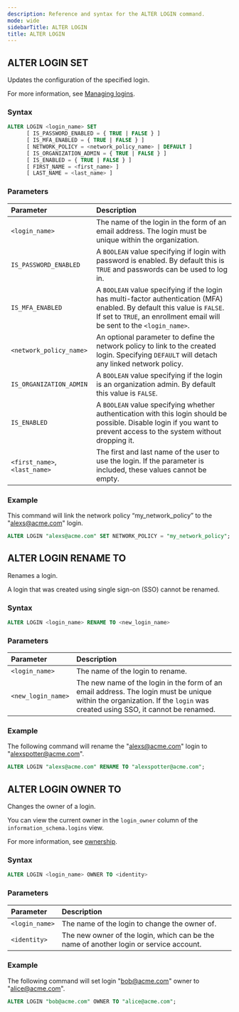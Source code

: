 ```yaml
---
description: Reference and syntax for the ALTER LOGIN command.
mode: wide
sidebarTitle: ALTER LOGIN
title: ALTER LOGIN
---
```



## ALTER LOGIN SET

Updates the configuration of the specified login.

For more information, see [Managing logins](/Guides/managing-your-organization/managing-logins).

### Syntax

```sql
ALTER LOGIN <login_name> SET 
      [ IS_PASSWORD_ENABLED = { TRUE | FALSE } ]
      [ IS_MFA_ENABLED = { TRUE | FALSE } ]
      [ NETWORK_POLICY = <network_policy_name> | DEFAULT ]
      [ IS_ORGANIZATION_ADMIN = { TRUE | FALSE } ]
      [ IS_ENABLED = { TRUE | FALSE } ]
      [ FIRST_NAME = <first_name> ]
      [ LAST_NAME = <last_name> ] 
```

### Parameters

| Parameter                     | Description                                                                                                                                                                                          |
|:------------------------------|:-----------------------------------------------------------------------------------------------------------------------------------------------------------------------------------------------------|
| `<login_name>`                | The name of the login in the form of an email address. The login must be unique within the organization.                                                                                             |
| `IS_PASSWORD_ENABLED`         | A `BOOLEAN` value specifying if login with password is enabled. By default this is `TRUE` and passwords can be used to log in.                                                                       |
| `IS_MFA_ENABLED`              | A `BOOLEAN` value specifying if the login has multi-factor authentication (MFA) enabled. By default this value is `FALSE`. If set to `TRUE`, an enrollment email will be sent to the `<login_name>`. |
| `<network_policy_name>`       | An optional parameter to define the network policy to link to the created login. Specifying `DEFAULT` will detach any linked network policy.                                                         |         
| `IS_ORGANIZATION_ADMIN`       | A `BOOLEAN` value specifying if the login is an organization admin. By default this value is `FALSE`.                                                                                                |         
| `IS_ENABLED`                  | A `BOOLEAN` value specifying whether authentication with this login should be possible. Disable login if you want to prevent access to the system without dropping it.                               |  
| `<first_name>`, `<last_name>` | The first and last name of the user to use the login. If the parameter is included, these values cannot be empty.                                                                                    |

### Example

This command will link the network policy “my_network_policy” to the "alexs@acme.com" login. 

```sql
ALTER LOGIN "alexs@acme.com" SET NETWORK_POLICY = "my_network_policy";
```

## ALTER LOGIN RENAME TO

Renames a login.

<Note>
A login that was created using single sign-on (SSO) cannot be renamed.
</Note>

### Syntax

```sql
ALTER LOGIN <login_name> RENAME TO <new_login_name>
```

### Parameters

| Parameter          | Description                                                                                                                                                                    |
|:-------------------|:-------------------------------------------------------------------------------------------------------------------------------------------------------------------------------|
| `<login_name>`     | The name of the login to rename.                                                                                                                                               |
| `<new_login_name>` | The new name of the login in the form of an email address. The login must be unique within the organization. If the `login` was created using SSO, it cannot be renamed. |

### Example

The following command will rename the "alexs@acme.com" login to "alexspotter@acme.com".

```sql
ALTER LOGIN "alexs@acme.com" RENAME TO "alexspotter@acme.com";
```

## ALTER LOGIN OWNER TO

Changes the owner of a login.

You can view the current owner in the `login_owner` column of the `information_schema.logins` view.

For more information, see [ownership](/Guides/security/ownership).

### Syntax

```sql
ALTER LOGIN <login_name> OWNER TO <identity>
```

### Parameters

| Parameter      | Description                                                            |
|:---------------|:-----------------------------------------------------------------------|
| `<login_name>` | The name of the login to change the owner of.                          |
| `<identity>`   | The new owner of the login, which can be the name of another login or service account. |

### Example

The following command will set login "bob@acme.com" owner to "alice@acme.com".

```sql
ALTER LOGIN "bob@acme.com" OWNER TO "alice@acme.com";
```

